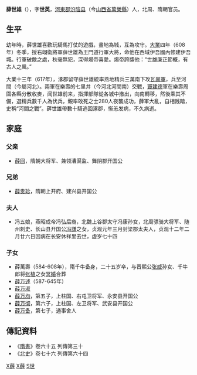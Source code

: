 '''薛世雄'''（{{bd|555年||617年||catIdx=Xue,薛}}），字'''世英'''，[[河東郡_(中國)|河東郡]][[汾陰县|汾陰县]]（今[[山西省|山西省]][[萬榮縣|萬榮縣]]）人，北周、隋朝官员。

== 生平 ==
幼年時，薛世雄喜歡玩騎馬打仗的遊戲，畫地為城，互為攻守。[[大業_(年號)|大業]]四年（608年）冬季，授右翊衛將軍薛世雄為王門道行軍大將，命他在西域伊吾國內修建伊吾城。行軍破敵之處，秋毫無犯，深得煬帝喜愛。煬帝誇獎他：“世雄廉正節概，有古人之風。”

大業十三年（617年），涿郡留守薛世雄統率燕地精兵三萬南下攻[[瓦崗軍|瓦崗軍]]，兵至河間（今屬河北）。兩軍在樂壽的七里井（今河北河間南）交戰，[[竇建德|竇建德]]軍在樂壽周圍各縣分散收麥，闻世雄前来，指揮部隊從各城中撤出，向南轉移，然後乘其不備，選精兵數千人為伏兵，親率敢死之士280人夜襲成功，薛軍大亂，自相践踏，史稱“河間之戰”。薛世雄帶數十騎逃回涿郡，惭恙发病，不久病逝。

==家庭==
===父亲===
*[[薛回|薛回]]，隋朝大将军、兼领漕渠监、舞阴郡开国公

===兄弟===
*[[薛贵珍|薛贵珍]]，隋朝上开府、建兴县开国公

===夫人===
*冯五娘，燕昭成帝冯弘后裔，北魏上谷郡太守冯康孙女，北周骠骑大将军、随州刺史、长山县开国公[[冯謙|冯謙]]之女，贞观元年三月封梁郡太夫人，贞观十二年二月廿六日因病在长安休祥里去世，虚岁七十四

===子女===
*薛萬壽（584-608年），隋千牛备身，二十五岁卒，与晋熙公[[张威_(隋朝)|张威]]孙女、千牛郎将[[张植|张植]]之女[[冥婚|冥婚]]合葬
*[[薛万述|薛万述]]（587-645年）
*[[薛万淑|薛万淑]]
*[[薛万均|薛万均]]，第五子，上柱国、右屯卫将军、永安县开国公
*[[薛万彻|薛万彻]]，第六子，上柱国、左卫将军、武安县开国公
*[[薛万备|薛万备]]，第七子，通事舍人

== 傳記資料 ==
*《[[隋書|隋書]]》卷六十五 列傳第三十
*《[[北史|北史]]》卷七十六 列傳第六十四

[[Category:万荣县人|X薛]]
[[Category:隋朝军事人物|X薛]]
[[Category:河东薛氏|S世]]